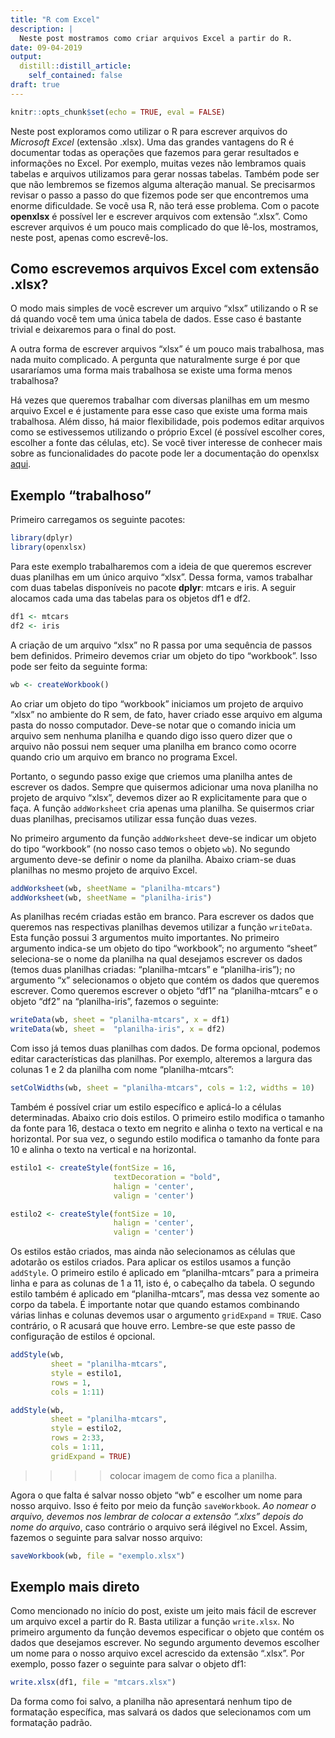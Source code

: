 ```yaml
---
title: "R com Excel"
description: |
  Neste post mostramos como criar arquivos Excel a partir do R.
date: 09-04-2019
output:
  distill::distill_article:
    self_contained: false
draft: true
---
```


```r
knitr::opts_chunk$set(echo = TRUE, eval = FALSE)
```

Neste post exploramos como utilizar o R para escrever arquivos do *Microsoft Excel* (extensão .xlsx). Uma das grandes vantagens do R é documentar todas as operações que fazemos para gerar resultados e informações no Excel. Por exemplo, muitas vezes não lembramos quais tabelas e arquivos utilizamos para gerar nossas tabelas. Também pode ser que não lembremos se fizemos alguma alteração manual. Se precisarmos revisar o passo a passo do que fizemos pode ser que encontremos uma enorme dificuldade. Se você usa R, não terá esse problema. Com o pacote  **openxlsx** é possível ler e escrever arquivos com extensão ".xlsx". Como escrever arquivos é um pouco mais complicado do que lê-los, mostramos, neste post, apenas como escrevê-los.

## Como escrevemos arquivos Excel com extensão .xlsx?

O modo mais simples de você escrever um arquivo "xlsx" utilizando o R se dá quando você tem uma única tabela de dados. Esse caso é bastante trivial e deixaremos para o final do post.

A outra forma de escrever arquivos "xlsx" é um pouco mais trabalhosa, mas nada muito complicado. A pergunta que naturalmente surge é por que usararíamos uma forma mais trabalhosa se existe uma forma menos trabalhosa? 

Há vezes que queremos trabalhar com diversas planilhas em um mesmo arquivo Excel e é justamente para esse caso que existe uma forma mais trabalhosa. Além disso, há maior flexibilidade, pois podemos editar arquivos como se estivessemos utilizando o próprio Excel (é possível escolher cores, escolher a fonte das células, etc). Se você tiver interesse de conhecer mais sobre as funcionalidades do pacote pode ler a documentação do openxlsx [aqui](https://www.rdocumentation.org/packages/openxlsx/versions/4.1.0.1).

## Exemplo "trabalhoso"

Primeiro carregamos os seguinte pacotes:

```r
library(dplyr)
library(openxlsx)
```

Para este exemplo trabalharemos com a ideia de que queremos escrever duas planilhas em um único arquivo "xlsx". Dessa forma, vamos trabalhar com duas tabelas disponíveis no pacote **dplyr**: mtcars e iris. A seguir alocamos cada uma das tabelas para os objetos df1 e df2.

```r
df1 <- mtcars
df2 <- iris
```

A criação de um arquivo "xlsx" no R passa por uma sequência de passos bem definidos. Primeiro devemos criar um objeto do tipo "workbook". Isso pode ser feito da seguinte forma: 

```r
wb <- createWorkbook()
```

Ao criar um objeto do tipo "workbook" iniciamos um projeto de arquivo "xlsx" no ambiente do R sem, de fato, haver criado esse arquivo em alguma pasta do nosso computador. Deve-se notar que o comando inicia um arquivo sem nenhuma planilha e quando digo isso quero dizer que o arquivo não possui nem sequer uma planilha em branco como ocorre quando crio um arquivo em branco no programa Excel.

Portanto, o segundo passo exige que criemos uma planilha antes de escrever os dados. Sempre que quisermos adicionar uma nova planilha no projeto de arquivo "xlsx", devemos dizer ao R explicitamente para que o faça. A função `addWorksheet` cria apenas uma planilha. Se quisermos criar duas planilhas, precisamos utilizar essa função duas vezes.

No primeiro argumento da função `addWorksheet` deve-se indicar um objeto do tipo "workbook" (no nosso caso temos o objeto `wb`). No segundo argumento deve-se definir o nome da planilha. Abaixo criam-se duas planilhas no mesmo projeto de arquivo Excel.

```r
addWorksheet(wb, sheetName = "planilha-mtcars")
addWorksheet(wb, sheetName = "planilha-iris")
```

As planilhas recém criadas estão em branco. Para escrever os dados que queremos nas respectivas planilhas devemos utilizar a função `writeData`. Esta função possui 3 argumentos muito importantes. No primeiro argumento indica-se um objeto do tipo "workbook"; no argumento "sheet" seleciona-se o nome da planilha na qual desejamos escrever os dados (temos duas planilhas criadas: "planilha-mtcars" e "planilha-iris"); no argumento "x" selecionamos o objeto que contém os dados que queremos escrever. Como queremos escrever o objeto "df1" na "planilha-mtcars" e o objeto "df2" na "planilha-iris", fazemos o seguinte:

```r
writeData(wb, sheet = "planilha-mtcars", x = df1)
writeData(wb, sheet =  "planilha-iris", x = df2)
```

Com isso já temos duas planilhas com dados. De forma opcional, podemos editar características das planilhas. Por exemplo, alteremos a largura das colunas 1 e 2 da planilha com nome "planilha-mtcars":

```r
setColWidths(wb, sheet = "planilha-mtcars", cols = 1:2, widths = 10)
```

Também é possível criar um estilo específico e aplicá-lo a células determinadas. Abaixo crio dois estilos. O primeiro estilo modifica o tamanho da fonte para 16, destaca o texto em negrito e alinha o texto na vertical e na horizontal. Por sua vez, o segundo estilo modifica o tamanho da fonte para 10 e alinha o texto na vertical e na horizontal.

```r
estilo1 <- createStyle(fontSize = 16,
                       textDecoration = "bold", 
                       halign = 'center',
                       valign = 'center')

estilo2 <- createStyle(fontSize = 10,
                       halign = 'center',
                       valign = 'center')
```

Os estilos estão criados, mas ainda não selecionamos as células que adotarão os estilos criados. Para aplicar os estilos usamos a função `addStyle`. O primeiro estilo é aplicado em "planilha-mtcars" para a primeira linha e para as colunas de 1 a 11, isto é, o cabeçalho da tabela. O segundo estilo também é aplicado em "planilha-mtcars", mas dessa vez somente ao corpo da tabela. É importante notar que quando estamos combinando várias linhas e colunas devemos usar o argumento `gridExpand` = `TRUE`. Caso contrário, o R acusará que houve erro. Lembre-se que este passo de configuração de estilos é opcional.

```r
addStyle(wb,
         sheet = "planilha-mtcars",
         style = estilo1,
         rows = 1,
         cols = 1:11)

addStyle(wb, 
         sheet = "planilha-mtcars",
         style = estilo2, 
         rows = 2:33,
         cols = 1:11,
         gridExpand = TRUE)
```


>>>> colocar imagem de como fica a planilha.

Agora o que falta é salvar nosso objeto "wb" e escolher um nome para nosso arquivo. Isso é feito por meio da função `saveWorkbook`. *Ao nomear o arquivo, devemos nos lembrar de colocar a extensão ".xlxs" depois do nome do arquivo*, caso contrário o arquivo será ilégivel no Excel. Assim, fazemos o seguinte para salvar nosso arquivo:

```r
saveWorkbook(wb, file = "exemplo.xlsx")
```

## Exemplo mais direto

Como mencionado no início do post, existe um jeito mais fácil de escrever um arquivo excel a partir do R. Basta utilizar a função `write.xlsx`. No primeiro argumento da função devemos especificar o objeto que contém os dados que desejamos escrever. No segundo argumento devemos escolher um nome para o nosso arquivo excel acrescido da extensão ".xlsx". Por exemplo, posso fazer o seguinte para salvar o objeto df1:

```r
write.xlsx(df1, file = "mtcars.xlsx")
```

Da forma como foi salvo, a planilha não apresentará nenhum tipo de formatação específica, mas salvará os dados que selecionamos com um formatação padrão.

